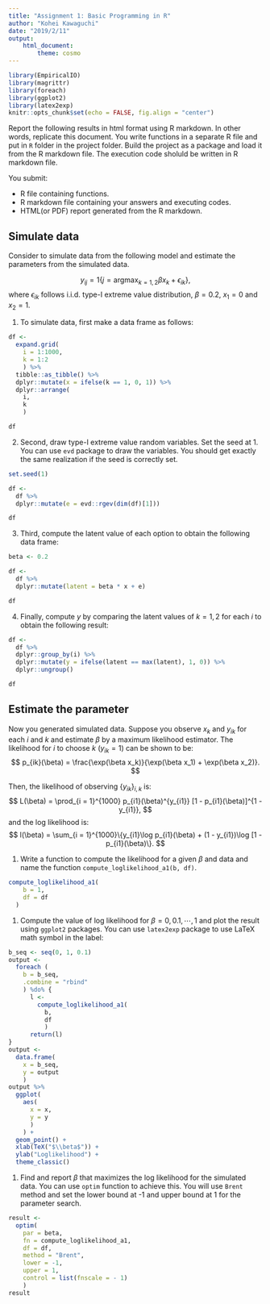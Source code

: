 ```yaml
---
title: "Assignment 1: Basic Programming in R"
author: "Kohei Kawaguchi"
date: "2019/2/11"
output: 
    html_document:
        theme: cosmo
---
```


```r
library(EmpiricalIO)
library(magrittr)
library(foreach)
library(ggplot2)
library(latex2exp)
knitr::opts_chunk$set(echo = FALSE, fig.align = "center")
```

Report the following results in html format using R markdown. In other words, replicate this document. You write functions in a separate R file and put in `R` folder in the project folder. Build the project as a package and load it from the R markdown file. The execution code sholuld be written in R markdown file. 

You submit:

- R file containing functions.
- R markdown file containing your answers and executing codes.
- HTML(or PDF) report generated from the R markdown.

## Simulate data

Consider to simulate data from the following model and estimate the parameters from the simulated data.

$$
y_{ij} = 1\{j = \text{argmax}_{k = 1, 2} \beta x_k + \epsilon_{ik} \},
$$
where $\epsilon_{ik}$ follows i.i.d. type-I extreme value distribution, $\beta = 0.2$,  $x_1 = 0$ and $x_2 = 1$.

1. To simulate data, first make a data frame as follows:
```r
df <- 
  expand.grid(
    i = 1:1000, 
    k = 1:2
    ) %>%
  tibble::as_tibble() %>%
  dplyr::mutate(x = ifelse(k == 1, 0, 1)) %>%
  dplyr::arrange(
    i, 
    k
    )
```
```r
df
```
2. Second, draw type-I extreme value random variables. Set the seed at 1. You can use `evd` package to draw the variables. You should get exactly the same realization if the seed is correctly set.
```r
set.seed(1)
```

```r
df <- 
  df %>%
  dplyr::mutate(e = evd::rgev(dim(df)[1]))
```
```r
df
```
3. Third, compute the latent value of each option to obtain the following data frame:
```r
beta <- 0.2
```

```r
df <- 
  df %>%
  dplyr::mutate(latent = beta * x + e)
```
```r
df
```
4. Finally, compute $y$ by comparing the latent values of $k = 1, 2$ for each $i$ to obtain the following result:
```r
df <- 
  df %>%
  dplyr::group_by(i) %>%
  dplyr::mutate(y = ifelse(latent == max(latent), 1, 0)) %>%
  dplyr::ungroup()
```
```r
df
```

## Estimate the parameter

Now you generated simulated data. Suppose you observe $x_k$ and $y_{ik}$ for each $i$ and $k$ and estimate $\beta$ by a maximum likelihood estimator. The likelihood for $i$ to choose $k$ ($y_{ik} = 1$) can be shown to be:
$$
p_{ik}(\beta) = \frac{\exp(\beta x_k)}{\exp(\beta x_1) + \exp(\beta x_2)}.
$$

Then, the likelihood of observing $\{y_{ik}\}_{i, k}$ is:
$$
L(\beta) = \prod_{i = 1}^{1000} p_{i1}(\beta)^{y_{i1}} [1 - p_{i1}(\beta)]^{1 - y_{i1}},
$$
and the log likelihood is:
$$
l(\beta) = \sum_{i = 1}^{1000}\{y_{i1}\log p_{i1}(\beta) + (1 - y_{i1})\log [1 - p_{i1}(\beta)\}.
$$

1. Write a function to compute the likelihood for a given $\beta$ and data and name the function `compute_loglikelihood_a1(b, df)`. 
```r
compute_loglikelihood_a1(
    b = 1,
    df = df
  ) 
```

1. Compute the value of log likelihood for $\beta = 0, 0.1, \cdots, 1$ and plot the result using `ggplot2` packages. You can use `latex2exp` package to use LaTeX math symbol in the label:
```r
b_seq <- seq(0, 1, 0.1)
output <- 
  foreach (
    b = b_seq,
    .combine = "rbind"
    ) %do% {
      l <- 
        compute_loglikelihood_a1(
          b, 
          df
          )
      return(l)
}
output <- 
  data.frame(
    x = b_seq, 
    y = output
    )
output %>%
  ggplot(
    aes(
      x = x, 
      y = y
      )
    ) +
  geom_point() + 
  xlab(TeX("$\\beta$")) + 
  ylab("Loglikelihood") +
  theme_classic()
```


1. Find and report $\beta$ that maximizes the log likelihood for the simulated data. You can use `optim` function to achieve this. You will use `Brent` method and set the lower bound at -1 and upper bound at 1 for the parameter search.
```r
result <- 
  optim(
    par = beta,
    fn = compute_loglikelihood_a1,
    df = df,
    method = "Brent",
    lower = -1,
    upper = 1,
    control = list(fnscale = - 1)
    )
result
```















